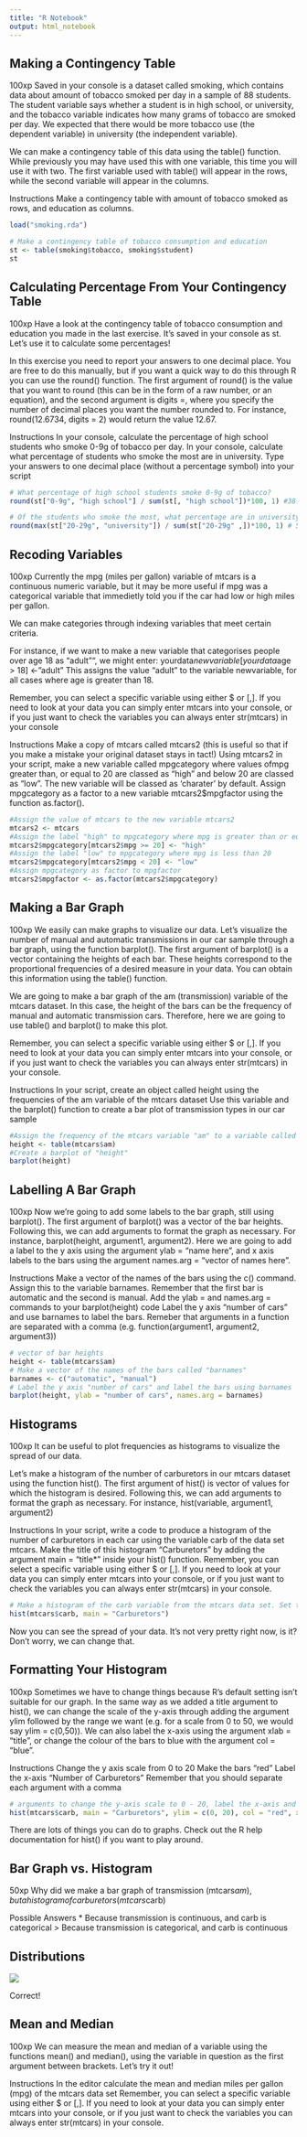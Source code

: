 ```yaml
---
title: "R Notebook"
output: html_notebook
---
```


## Making a Contingency Table
100xp
Saved in your console is a dataset called smoking, which contains data about amount of tobacco smoked per day in a sample of 88 students. The student variable says whether a student is in high school, or university, and the tobacco variable indicates how many grams of tobacco are smoked per day. We expected that there would be more tobacco use (the dependent variable) in university (the independent variable).

We can make a contingency table of this data using the table() function. While previously you may have used this with one variable, this time you will use it with two. The first variable used with table() will appear in the rows, while the second variable will appear in the columns.

Instructions
Make a contingency table with amount of tobacco smoked as rows, and education as columns.

```r
load("smoking.rda")

# Make a contingency table of tobacco consumption and education
st <- table(smoking$tobacco, smoking$student)
st
```

## Calculating Percentage From Your Contingency Table
100xp
Have a look at the contingency table of tobacco consumption and education you made in the last exercise. It's saved in your console as st. Let's use it to calculate some percentages!

In this exercise you need to report your answers to one decimal place. You are free to do this manually, but if you want a quick way to do this through R you can use the round() function. The first argument of round() is the value that you want to round (this can be in the form of a raw number, or an equation), and the second argument is digits =, where you specify the number of decimal places you want the number rounded to. For instance, round(12.6734, digits = 2) would return the value 12.67.

Instructions
In your console, calculate the percentage of high school students who smoke 0-9g of tobacco per day.
In your console, calculate what percentage of students who smoke the most are in university.
Type your answers to one decimal place (without a percentage symbol) into your script


```r
# What percentage of high school students smoke 0-9g of tobacco?
round(st["0-9g", "high school"] / sum(st[, "high school"])*100, 1) #38.6

# Of the students who smoke the most, what percentage are in university?
round(max(st["20-29g", "university"]) / sum(st["20-29g" ,])*100, 1) # 57.7
```

## Recoding Variables
100xp
Currently the mpg (miles per gallon) variable of mtcars is a continuous numeric variable, but it may be more useful if mpg was a categorical variable that immedietly told you if the car had low or high miles per gallon.

We can make categories through indexing variables that meet certain criteria.

For instance, if we want to make a new variable that categorises people over age 18 as "adult"", we might enter: yourdata$newvariable[yourdata$age > 18] <- "adult" This assigns the value "adult" to the variable newvariable, for all cases where age is greater than 18.

Remember, you can select a specific variable using either $ or [,]. If you need to look at your data you can simply enter mtcars into your console, or if you just want to check the variables you can always enter str(mtcars) in your console

Instructions
Make a copy of mtcars called mtcars2 (this is useful so that if you make a mistake your original dataset stays in tact!)
Using mtcars2 in your script, make a new variable called mpgcategory where values ofmpg greater than, or equal to 20 are classed as "high" and below 20 are classed as "low".
The new variable will be classed as 'charater' by default. Assign mpgcategory as a factor to a new variable mtcars2$mpgfactor using the function as.factor().

```r
#Assign the value of mtcars to the new variable mtcars2
mtcars2 <- mtcars
#Assign the label "high" to mpgcategory where mpg is greater than or equal to 20
mtcars2$mpgcategory[mtcars2$mpg >= 20] <- "high"
#Assign the label "low" to mpgcategory where mpg is less than 20
mtcars2$mpgcategory[mtcars2$mpg < 20] <- "low"
#Assign mpgcategory as factor to mpgfactor
mtcars2$mpgfactor <- as.factor(mtcars2$mpgcategory)
```


## Making a Bar Graph
100xp
We easily can make graphs to visualize our data. Let's visualize the number of manual and automatic transmissions in our car sample through a bar graph, using the function barplot(). The first argument of barplot() is a vector containing the heights of each bar. These heights correspond to the proportional frequencies of a desired measure in your data. You can obtain this information using the table() function.

We are going to make a bar graph of the am (transmission) variable of the mtcars dataset. In this case, the height of the bars can be the frequency of manual and automatic transmission cars. Therefore, here we are going to use table() and barplot() to make this plot.

Remember, you can select a specific variable using either $ or [,]. If you need to look at your data you can simply enter mtcars into your console, or if you just want to check the variables you can always enter str(mtcars) in your console.

Instructions
In your script, create an object called height using the frequencies of the am variable of the mtcars dataset
Use this variable and the barplot() function to create a bar plot of transmission types in our car sample


```r
#Assign the frequency of the mtcars variable "am" to a variable called "height"
height <- table(mtcars$am)
#Create a barplot of "height"
barplot(height)
```

## Labelling A Bar Graph
100xp
Now we're going to add some labels to the bar graph, still using barplot(). The first argument of barplot() was a vector of the bar heights. Following this, we can add arguments to format the graph as necessary. For instance, barplot(height, argument1, argument2). Here we are going to add a label to the y axis using the argument ylab = "name here", and x axis labels to the bars using the argument names.arg = "vector of names here".

Instructions
Make a vector of the names of the bars using the c() command. Assign this to the variable barnames. Remember that the first bar is automatic and the second is manual.
Add the ylab = and names.arg = commands to your barplot(height) code
Label the y axis "number of cars" and use barnames to label the bars.
Remeber that arguments in a function are separated with a comma (e.g. function(argument1, argument2, argument3))

```r
# vector of bar heights
height <- table(mtcars$am)
# Make a vector of the names of the bars called "barnames"
barnames <- c("automatic", "manual")
# Label the y axis "number of cars" and label the bars using barnames
barplot(height, ylab = "number of cars", names.arg = barnames)
```


## Histograms
100xp
It can be useful to plot frequencies as histograms to visualize the spread of our data.

Let's make a histogram of the number of carburetors in our mtcars dataset using the function hist(). The first argument of hist() is vector of values for which the histogram is desired. Following this, we can add arguments to format the graph as necessary. For instance, hist(variable, argument1, argument2)

Instructions
In your script, write a code to produce a histogram of the number of carburetors in each car using the variable carb of the data set mtcars.
Make the title of this histogram "Carburetors" by adding the argument main = "title*" inside your hist() function.
Remember, you can select a specific variable using either $ or [,]. If you need to look at your data you can simply enter mtcars into your console, or if you just want to check the variables you can always enter str(mtcars) in your console.

```r
# Make a histogram of the carb variable from the mtcars data set. Set the title to "Carburetors"
hist(mtcars$carb, main = "Carburetors")
```

Now you can see the spread of your data. It's not very pretty right now, is it? Don't worry, we can change that.

## Formatting Your Histogram
100xp
Sometimes we have to change things because R's default setting isn't suitable for our graph. In the same way as we added a title argument to hist(), we can change the scale of the y-axis through adding the argument ylim followed by the range we want (e.g. for a scale from 0 to 50, we would say ylim = c(0,50)). We can also label the x-axis using the argument xlab = "title", or change the colour of the bars to blue with the argument col = "blue".

Instructions
Change the y axis scale from 0 to 20
Make the bars "red"
Label the x-axis "Number of Carburetors"
Remember that you should separate each argument with a comma


```r
# arguments to change the y-axis scale to 0 - 20, label the x-axis and colour the bars red
hist(mtcars$carb, main = "Carburetors", ylim = c(0, 20), col = "red", xlab = "Number of Carburetors")
```

There are lots of things you can do to graphs. Check out the R help documentation for hist() if you want to play around.


## Bar Graph vs. Histogram
50xp
Why did we make a bar graph of transmission (mtcars$am), but a histogram of carburetors (mtcars$carb)

Possible Answers
* Because transmission is continuous, and carb is categorical
> Because transmission is categorical, and carb is continuous


## Distributions

![](./images/distributions.png)

Correct!


## Mean and Median
100xp
We can measure the mean and median of a variable using the functions mean() and median(), using the variable in question as the first argument between brackets. Let's try it out!

Instructions
In the editor calculate the mean and median miles per gallon (mpg) of the mtcars data set
Remember, you can select a specific variable using either $ or [,]. If you need to look at your data you can simply enter mtcars into your console, or if you just want to check the variables you can always enter str(mtcars) in your console.





